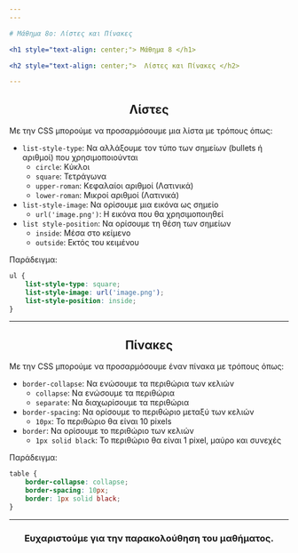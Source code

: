 ```yaml
---
---

# Μάθημα 8ο: Λίστες και Πίνακες

<h1 style="text-align: center;"> Μάθημα 8 </h1>

<h2 style="text-align: center;">  Λίστες και Πίνακες </h2>

---
```


<h2 style="text-align: center;">  Λίστες </h2>

Με την CSS μπορούμε να προσαρμόσουμε μια λίστα με τρόπους όπως:

* ```list-style-type```: Να αλλάξουμε τον τύπο των σημείων (bullets ή αριθμοί) που χρησιμοποιούνται
    - ```circle```: Κύκλοι
    - ```square```: Τετράγωνα
    - ```upper-roman```: Κεφαλαίοι αριθμοί (Λατινικά)
    - ```lower-roman```: Μικροί αριθμοί (Λατινικά)
* ```list-style-image```: Να ορίσουμε μια εικόνα ως σημείο
    - ```url('image.png')```: Η εικόνα που θα χρησιμοποιηθεί
* ```list style-position```: Να ορίσουμε τη θέση των σημείων
    - ```inside```: Μέσα στο κείμενο
    - ```outside```: Εκτός του κειμένου

Παράδειγμα:

```css
ul {
    list-style-type: square;
    list-style-image: url('image.png');
    list-style-position: inside;
}
```

---

<h2 style="text-align: center;">  Πίνακες </h2>

Με την CSS μπορούμε να προσαρμόσουμε έναν πίνακα με τρόπους όπως:

* ```border-collapse```:    Να ενώσουμε τα περιθώρια των κελιών
    - ```collapse```:           Να ενώσουμε τα περιθώρια
    - ```separate```:           Να διαχωρίσουμε τα περιθώρια
* ```border-spacing```:     Να ορίσουμε το περιθώριο μεταξύ των κελιών
    - ```10px```:               Το περιθώριο θα είναι 10 pixels
* ```border```:             Να ορίσουμε το περιθώριο των κελιών
    - ```1px solid black```:    Το περιθώριο θα είναι 1 pixel, μαύρο και συνεχές

Παράδειγμα:

```css
table {
    border-collapse: collapse;
    border-spacing: 10px;
    border: 1px solid black;
}
```

---

<h3 style="text-align: center;"> Ευχαριστούμε για την παρακολούθηση του μαθήματος. </h3>